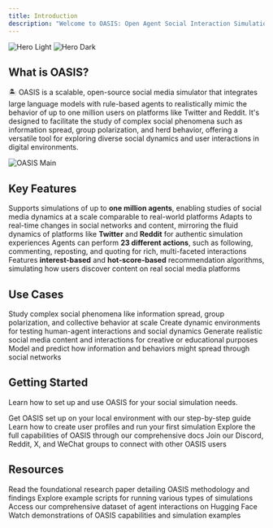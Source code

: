 ```yaml
---
title: Introduction
description: "Welcome to OASIS: Open Agent Social Interaction Simulations with One Million Agents"
---
```


<img
  className="block dark:hidden"
  src="/images/oasis_intro.png"
  alt="Hero Light"
/>
<img
  className="hidden dark:block"
  src="/images/oasis_intro.png"
  alt="Hero Dark"
/>

## What is OASIS?

🏝️ OASIS is a scalable, open-source social media simulator that integrates large language models with rule-based agents to realistically mimic the behavior of up to one million users on platforms like Twitter and Reddit. It's designed to facilitate the study of complex social phenomena such as information spread, group polarization, and herd behavior, offering a versatile tool for exploring diverse social dynamics and user interactions in digital environments.

<img
  className="block"
  src="/images/oasis_main.png"
  alt="OASIS Main"
/>

## Key Features

<CardGroup cols={2}>
  <Card
    title="Scalability"
    icon="chart-line"
    href="https://github.com/camel-ai/oasis/blob/main/oasis/social_agent/agent.py"
  >
    Supports simulations of up to <b>one million agents</b>, enabling studies of social media dynamics at a scale comparable to real-world platforms
  </Card>
  <Card
    title="Dynamic Environments"
    icon="mobile-screen"
    href="https://github.com/camel-ai/oasis/blob/main/oasis/social_platform/platform.py"
  >
    Adapts to real-time changes in social networks and content, mirroring the fluid dynamics of platforms like <b>Twitter</b> and <b>Reddit</b> for authentic simulation experiences
  </Card>
  <Card
    title="Diverse Action Spaces"
    icon="thumbs-up"
    href="https://github.com/camel-ai/oasis/blob/main/oasis/social_agent/agent_action.py"
  >
    Agents can perform <b>23 different actions</b>, such as following, commenting, reposting, and quoting for rich, multi-faceted interactions
  </Card>
  <Card
    title="Recommendation Systems"
    icon="fire"
    href="https://github.com/camel-ai/oasis/blob/main/oasis/social_platform/recsys.py"
  >
    Features <b>interest-based</b> and <b>hot-score-based</b> recommendation algorithms, simulating how users discover content on real social media platforms
  </Card>
</CardGroup>

## Use Cases

<CardGroup cols={2}>
  <Card
    title="Research Simulations"
    icon="flask"
    href="https://arxiv.org/abs/2411.11581"
  >
    Study complex social phenomena like information spread, group polarization, and collective behavior at scale
  </Card>
  <Card
    title="Interactive Environments"
    icon="users"
    href="https://arxiv.org/abs/2411.11581"
  >
    Create dynamic environments for testing human-agent interactions and social dynamics
  </Card>
  <Card
    title="Content Creation"
    icon="pen-to-square"
    href="https://arxiv.org/abs/2411.11581"
  >
    Generate realistic social media content and interactions for creative or educational purposes
  </Card>
  <Card
    title="Behavior Prediction"
    icon="chart-simple"
    href="https://arxiv.org/abs/2411.11581"
  >
    Model and predict how information and behaviors might spread through social networks
  </Card>
</CardGroup>

## Getting Started

Learn how to set up and use OASIS for your social simulation needs.

<CardGroup cols={2}>
  <Card
    title="Installation"
    icon="download"
    href="https://docs.oasis.camel-ai.org/quickstart"
  >
    Get OASIS set up on your local environment with our step-by-step guide
  </Card>
  <Card
    title="Tutorials"
    icon="book-open"
    href="https://docs.oasis.camel-ai.org/user_generation/generation"
  >
    Learn how to create user profiles and run your first simulation
  </Card>
  <Card
    title="Documentation"
    icon="file-code"
    href="https://docs.oasis.camel-ai.org"
  >
    Explore the full capabilities of OASIS through our comprehensive docs
  </Card>
  <Card
    title="Community"
    icon="users"
    href="https://github.com/camel-ai/oasis"
  >
    Join our Discord, Reddit, X, and WeChat groups to connect with other OASIS users
  </Card>
</CardGroup>

## Resources

<CardGroup cols={2}>
  <Card
    title="Research Paper"
    icon="file-lines"
    href="https://arxiv.org/abs/2411.11581"
  >
    Read the foundational research paper detailing OASIS methodology and findings
  </Card>
  <Card
    title="Example Scripts"
    icon="code"
    href="https://github.com/camel-ai/oasis/tree/main/examples"
  >
    Explore example scripts for running various types of simulations
  </Card>
  <Card
    title="Dataset"
    icon="database"
    href="https://huggingface.co/datasets/oasis-agent/oasis-dataset"
  >
    Access our comprehensive dataset of agent interactions on Hugging Face
  </Card>
  <Card
    title="Demo Videos"
    icon="video"
    href="https://www.youtube.com/watch?v=wjLHrdZ1Smk"
  >
    Watch demonstrations of OASIS capabilities and simulation examples
  </Card>
</CardGroup>
